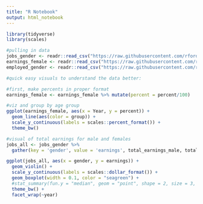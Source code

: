 ```yaml
---
title: "R Notebook"
output: html_notebook
---
```


```r
library(tidyverse)
library(scales)
```

```r
#pulling in data
jobs_gender <- readr::read_csv("https://raw.githubusercontent.com/rfordatascience/tidytuesday/master/data/2019/2019-03-05/jobs_gender.csv")
earnings_female <- readr::read_csv("https://raw.githubusercontent.com/rfordatascience/tidytuesday/master/data/2019/2019-03-05/earnings_female.csv") 
employed_gender <- readr::read_csv("https://raw.githubusercontent.com/rfordatascience/tidytuesday/master/data/2019/2019-03-05/employed_gender.csv") 
```

```r
#quick easy visuals to understand the data better:

#first, make percents in proper format
earnings_female <- earnings_female %>% mutate(percent = percent/100)

#viz and group by age group
ggplot(earnings_female, aes(x = Year, y = percent)) + 
  geom_line(aes(color = group)) +
  scale_y_continuous(labels = scales::percent_format()) +
  theme_bw()
```

```r
#visual of total earnings for male and females
jobs_all <- jobs_gender %>%
  gather(key = 'gender', value = 'earnings', total_earnings_male, total_earnings_female)

ggplot(jobs_all, aes(x = gender, y = earnings)) +
  geom_violin() + 
  scale_y_continuous(labels = scales::dollar_format()) +
  geom_boxplot(width = 0.1, color = "seagreen") +
  #stat_summary(fun.y = "median", geom = "point", shape = 2, size = 3, color = "seagreen") +
  theme_bw() +
  facet_wrap(~year)
```

